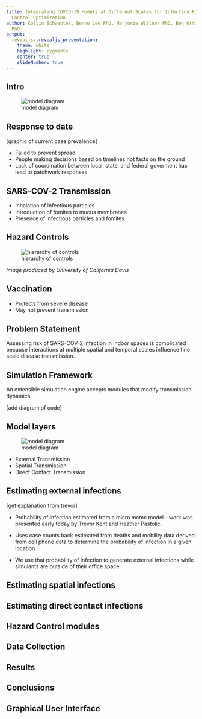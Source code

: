 ```yaml
---
title: Integrating COVID-19 Models at Different Scales for Infection Risk Estimation   and
  Control Optimization
author: Collin Schwantes, Benno Lee PhD, Marjorie Willner PhD, Ben Ortiz, Viveca Pabon-Harr
  PhD
output: 
  revealjs::revealjs_presentation:
    theme: white
    highlight: pygments
    center: true
    slideNumber: true
---
```


## Intro

![model diagram](./img/modelDiagram.png)

## Response to date 

[graphic of current case prevalence]

- Failed to prevent spread 
- People making decisions based on timelines not facts on the ground
- Lack of coordination between local, state, and federal goverment has lead to patchwork responses 

## SARS-COV-2 Transmission

- Inhalation of infectious particles 
- Introduction of fomites to mucus membranes
- Presence of infectious particles and fomites 


## Hazard Controls

![hierarchy of controls](https://aghealth.ucdavis.edu/sites/g/files/dgvnsk261/files/inline-images/Hierarchy%20of%20Controls.jpg)

*Image produced by University of California Davis*

## Vaccination

- Protects from severe disease
- May not prevent transmission

## Problem Statement

Assessing risk of SARS-COV-2 infection in indoor spaces is complicated because interactions at multiple spatial and temporal scales influence fine scale disease transmission.

## Simulation Framework

An extensible simulation engine accepts modules that modify transmission dynamics. 

[add diagram of code]


## Model layers

![model diagram](./img/modelDiagram.png)

- External Transmission
- Spatial Transmission
- Direct Contact Transmission

## Estimating external infections

[get explanation from trevor]

- Probability of infection estimated from a micro mcmc model - work was presented early today by Trevor Kent and Heather Pastolic.

- Uses case counts back estimated from deaths and mobility data derived from cell phone data to determine the probability of infection in a given location. 

- We use that probability of infection to generate external infections while simulants are outside of their office space.   

## Estimating spatial infections


## Estimating direct contact infections

## Hazard Control modules

## Data Collection

## Results

## Conclusions

## Graphical User Interface
